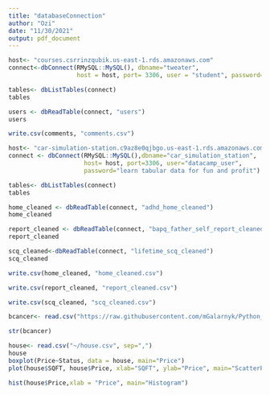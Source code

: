 ```yaml
---
title: "databaseConnection"
author: "Ozi"
date: "11/30/2021"
output: pdf_document
---
```


```r
host<- "courses.csrrinzqubik.us-east-1.rds.amazonaws.com"
connect<-dbConnect(RMySQL::MySQL(), dbname="tweater",
                   host = host, port= 3306, user = "student", password="datacamp")


```

```r
tables<- dbListTables(connect)
tables
```
```r
users <- dbReadTable(connect, "users")
users
```

```r
write.csv(comments, "comments.csv")
```

```r
host<- "car-simulation-station.c9az8e0qjbgo.us-east-1.rds.amazonaws.com"
connect <- dbConnect(RMySQL::MySQL(),dbname="car_simulation_station",
                     host= host, port=3306, user="datacamp_user",
                     password="learn tabular data for fun and profit")
```
```r
tables<- dbListTables(connect)
tables
```

```r
home_cleaned <- dbReadTable(connect, "adhd_home_cleaned")
home_cleaned
```


```r

report_cleaned <- dbReadTable(connect, "bapq_father_self_report_cleaned")
report_cleaned
```
```r
scq_cleaned<-dbReadTable(connect, "lifetime_scq_cleaned")
scq_cleaned
```

```r
write.csv(home_cleaned, "home_cleaned.csv")
```

```r
write.csv(report_cleaned, "report_cleaned.csv")

```


```r
write.csv(scq_cleaned, "scq_cleaned.csv")

```


```r
bcancer<- read.csv("https://raw.githubusercontent.com/mGalarnyk/Python_Tutorials/master/Kaggle/BreastCancerWisconsin/data/data.csv", header=TRUE)

str(bcancer)
```


```r
house<- read.csv("~/house.csv", sep=",")
house
boxplot(Price~Status, data = house, main="Price")
plot(house$SQFT, house$Price, xlab="SQFT", ylab="Price", main="ScatterPlot of Price and SQFT")
```
```r
hist(house$Price,xlab = "Price", main="Histogram")
```

```r

```


```r

```


```r

```